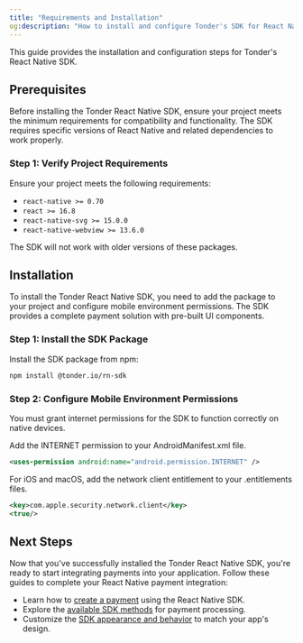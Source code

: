 ```yaml
---
title: "Requirements and Installation"
og:description: "How to install and configure Tonder's SDK for React Native."
---
```


This guide provides the installation and configuration steps for Tonder's React Native SDK.

## Prerequisites

Before installing the Tonder React Native SDK, ensure your project meets the minimum requirements for compatibility and functionality. The SDK requires specific versions of React Native and related dependencies to work properly.

### Step 1: Verify Project Requirements

Ensure your project meets the following requirements:

- `react-native >= 0.70`
- `react >= 16.8`
- `react-native-svg >= 15.0.0`
- `react-native-webview >= 13.6.0`

<Warning>
The SDK will not work with older versions of these packages.
</Warning>

## Installation

To install the Tonder React Native SDK, you need to add the package to your project and configure mobile environment permissions. The SDK provides a complete payment solution with pre-built UI components.

### Step 1: Install the SDK Package

Install the SDK package from npm:

```bash
npm install @tonder.io/rn-sdk
```

### Step 2: Configure Mobile Environment Permissions

You must grant internet permissions for the SDK to function correctly on native devices.

<Tabs>
<Tab title="Android">
Add the INTERNET permission to your AndroidManifest.xml file.

```xml
<uses-permission android:name="android.permission.INTERNET" />
```
</Tab>
<Tab title="iOS / macOS">
For iOS and macOS, add the network client entitlement to your .entitlements files.

```xml
<key>com.apple.security.network.client</key>
<true/>
```
</Tab>
</Tabs>

## Next Steps

Now that you've successfully installed the Tonder React Native SDK, you're ready to start integrating payments into your application. Follow these guides to complete your React Native payment integration:

- Learn how to [create a payment](/sdk-integration/mobile/react-native/create-a-payment) using the React Native SDK.
- Explore the [available SDK methods](/sdk-integration/mobile/react-native/methods) for payment processing.
- Customize the [SDK appearance and behavior](/sdk-integration/mobile/react-native/customization) to match your app's design.